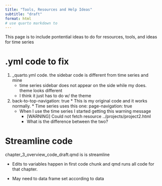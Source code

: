 ```yaml
---
title: "Tools, Resources and Help Ideas"
subtitle: "draft"
format: html
# use quarto markdown to 
---
```



This page is to include pontential ideas to do for resources, tools, and ideas for time series



# .yml code to fix

1. _quarto.yml code. the sidebar code is different from time series and mine
    * time series sidebar does not appear on the side while my does. theme looks different
    * I think it just has to do w/ the theme
    
2.   back-to-top-navigation: true 
    * This is my original code and it works normally.
    * Time series uses this one: page-navigation: true 
      * When I use the time series I started getting this warning message
        * [WARNING] Could not fetch resource ../projects/project2.html
        * What is the difference between the two?
        





# Streamline code

chapter_3_overview_code_draft.qmd is is streamline

- Edits to variables happen in first code chunk and qmd runs all code for that chapter.

- May need to data frame set according to data

